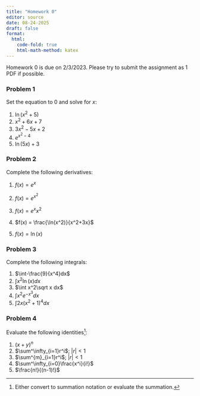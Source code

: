 ```yaml
---
title: "Homework 0"
editor: source
date: 08-24-2025
draft: false
format:
  html: 
    code-fold: true
    html-math-method: katex
---
```


Homework 0 is due on 2/3/2023. Please try to submit the assignment as 1 PDF if possible.


### Problem 1

Set the equation to 0 and solve for $x$:

1.  $\ln(x^2+5)$
2.  $x^2+6x+7$
3.  $3x^2-5x+2$
4.  $e^{x^2-4}$
5.  $\ln(5x) + 3$

### Problem 2

Complete the following derivatives:

1.  $f(x)=e^x$

2.  $f(x) = e^{x^2}$

3.  $f(x) = e^x x^2$

4.  $f(x) = \frac{\ln(x^2)}{x^2+3x}$

5.  $f(x) = \ln(x)$

### Problem 3

Complete the following integrals:

1.  $\int-\frac{9}{x^4}dx$
2.  $\int x^2\ln(x) dx$
3.  $\int x^2\sqrt x dx$
4.  $\int x^2e^{-x^3}dx$
5.  $\int2x(x^2+1)^4dx$

### Problem 4

Evaluate the following identities[^1]:

[^1]: Either convert to summation notation or evaluate the summation.

1.  $(x+y)^n$
2.  $\sum^\infty_{i=1}r^i$; $|r|<1$  
3.  $\sum^{m}_{i=1}r^i$; $|r|<1$
4.  $\sum^\infty_{i=0}\frac{x^i}{i!}$
5.  $\frac{n!}{(n-1)!}$
